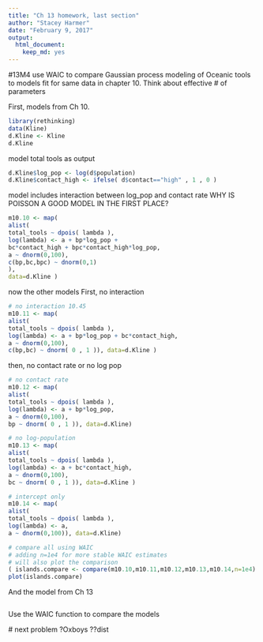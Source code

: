 ```yaml
---
title: "Ch 13 homework, last section"
author: "Stacey Harmer"
date: "February 9, 2017"
output: 
  html_document: 
    keep_md: yes
---
```


#13M4
use WAIC to compare Gaussian process modeling of Oceanic tools to models fit for same 
data in chapter 10.  Think about effective # of parameters

First, models from Ch 10.

```r

library(rethinking) 
data(Kline)
d.Kline <- Kline
d.Kline


```
model total tools as output
```r
d.Kline$log_pop <- log(d$population)
d.Kline$contact_high <- ifelse( d$contact=="high" , 1 , 0 )

```
model includes interaction between log_pop and contact rate
WHY IS POISSON A GOOD MODEL IN THE FIRST PLACE?

```r
m10.10 <- map( 
alist(
total_tools ~ dpois( lambda ),
log(lambda) <- a + bp*log_pop +
bc*contact_high + bpc*contact_high*log_pop,
a ~ dnorm(0,100),
c(bp,bc,bpc) ~ dnorm(0,1)
),
data=d.Kline )
```

now the other models
First, no interaction
```r
# no interaction 10.45
m10.11 <- map(
alist(
total_tools ~ dpois( lambda ),
log(lambda) <- a + bp*log_pop + bc*contact_high,
a ~ dnorm(0,100),
c(bp,bc) ~ dnorm( 0 , 1 )), data=d.Kline )

```
 then, no contact rate or no log pop
 
 
```r
# no contact rate 
m10.12 <- map(
alist(
total_tools ~ dpois( lambda ),
log(lambda) <- a + bp*log_pop,
a ~ dnorm(0,100),
bp ~ dnorm( 0 , 1 )), data=d.Kline)

# no log-population
m10.13 <- map(
alist(
total_tools ~ dpois( lambda ),
log(lambda) <- a + bc*contact_high,
a ~ dnorm(0,100),
bc ~ dnorm( 0 , 1 )), data=d.Kline )
```

```r
# intercept only 
m10.14 <- map(
alist(
total_tools ~ dpois( lambda ),
log(lambda) <- a,
a ~ dnorm(0,100)), data=d.Kline)

# compare all using WAIC
# adding n=1e4 for more stable WAIC estimates
# will also plot the comparison
( islands.compare <- compare(m10.10,m10.11,m10.12,m10.13,m10.14,n=1e4) )
plot(islands.compare)
```

And the model from Ch 13
```r

```
 Use the WAIC function to compare the models
 
 
 
 # next problem
 ?Oxboys
 ??dist
 
